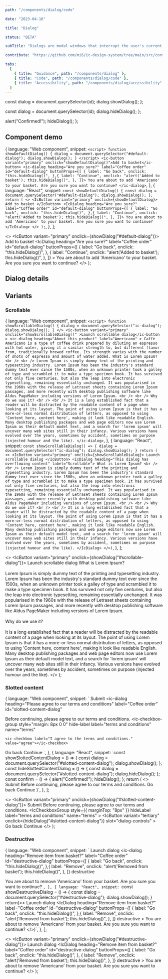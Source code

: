 ```yaml
---
path: "/components/dialog/code"

date: "2023-04-18"

title: "Dialog"

status: "BETA"

subTitle: "Dialogs are modal windows that interrupt the user's current task to bring something important to attention."

contribute: "https://github.com/mi6/ic-design-system/tree/main/src/content/structured/components/dialog"

tabs:
  [
    { title: "Guidance", path: "/components/dialog" },
    { title: "Code", path: "/components/dialog/code" },
    { title: "Accessibility", path: "/components/dialog/accessibility" },
  ]
---
```



  const dialog = document.querySelector(id);
  dialog.showDialog();
};

  const dialog = document.querySelector(id);
  dialog.hideDialog();
};

  alert("Confirmed!");
  hideDialog();
};

## Component demo

  {
    language: "Web component",
    snippet: `<script>
      function showDefaultDialog() {
        dialog = document.querySelector("#default-dialog");
        dialog.showDialog();
      }
    </script>
    <ic-button variant="primary" onclick="showDefaultDialog()">Add to basket</ic-button>
    <ic-dialog heading="Are you sure?" label="Coffee order" id="default-dialog" buttonProps={[
        {
          label: "Go back",
          onclick: "this.hideDialog()",
        },{
          label: "Continue",
          onclick: "alert('Added to basket'); this.hideDialog()",
        },
      ]}>
        You are about to add 'Americano' to your basket. Are you sure you want to continue?
      </ic-dialog>`,
  },
  {
    language: "React",
    snippet: `const showDefaultDialog() {
  const dialog = document.querySelector("#default-dialog");
  dialog.showDialog();
};
return (
  <>
    <IcButton variant="primary" onclick={showDefaultDialog}>
      Add to basket
    </IcButton>
    <IcDialog heading="Are you sure?" label="Coffee order" id="default-dialog" buttonProps={[
        {
          label: "Go back",
          onclick: "this.hideDialog()",
        },{
          label: "Continue",
          onclick: "alert('Added to basket'); this.hideDialog()",
        },
      ]}>
        You are about to add 'Americano' to your basket. Are you sure you want to continue?
    </IcDialog>
  </>
);`,
  },
];

  <>
    <IcButton variant="primary" onclick={showDialog("#default-dialog")}>
      Add to basket
    </IcButton>
    <IcDialog
      heading="Are you sure?"
      label="Coffee order"
      id="default-dialog"
      buttonProps={[
        {
          label: "Go back",
          onclick: "this.hideDialog()",
        },
        {
          label: "Continue",
          onclick: "alert('Added to basket'); this.hideDialog()",
        },
      ]}
    >
      You are about to add 'Americano' to your basket. Are you sure you want to
      continue?
    </IcDialog>
  </>
);

<ComponentPreview snippets={snippetsDefault}>
  <DefaultDialog />
</ComponentPreview>

## Dialog details

<ComponentDetails component="ic-dialog" />

## Variants

### Scrollable

  {
    language: "Web component",
    snippet: `<script>
        function showScrollableDialog() {
          dialog = document.querySelector("ic-dialog");
          dialog.showDialog();
        }
      </>
      <ic-button variant="primary" onclick="showScrollableDialog()"
        >Launch scrollable dialog</ic-button
      >
      <ic-dialog
        heading="About this product"
        label="Americano"
      >
      Caffè Americano is a type of coffee drink prepared by diluting an espresso with hot water, giving it a similar strength to, but different flavor from, traditionally brewed coffee. Its strength varies with the number of shots of espresso and amount of water added.
        What is Lorem Ipsum?
      <br />
      <br />
      Lorem Ipsum is simply dummy text of the printing and typesetting industry. Lorem Ipsum has been the industry's standard dummy text ever since the 1500s, when an unknown printer took a galley of type and scrambled it to make a type specimen book. It has survived not only five centuries, but also the leap into electronic typesetting, remaining essentially unchanged. It was popularised in the 1960s with the release of Letraset sheets containing Lorem Ipsum passages, and more recently with desktop publishing software like Aldus PageMaker including versions of Lorem Ipsum.
      <br />
      <br />
      Why do we use it?
      <br />
      <br />
      It is a long established fact that a reader will be distracted by the readable content of a page when looking at its layout. The point of using Lorem Ipsum is that it has a more-or-less normal distribution of letters, as opposed to using 'Content here, content here', making it look like readable English. Many desktop publishing packages and web page editors now use Lorem Ipsum as their default model text, and a search for 'lorem ipsum' will uncover many web sites still in their infancy. Various versions have evolved over the years, sometimes by accident, sometimes on purpose (injected humour and the like).
      </ic-dialog>`,
  },
  {
    language: "React",
    snippet: `const showScrollableDialog() => {
  dialog = document.querySelector("ic-dialog");
  dialog.showDialog();
}
return (
  <>
    <IcButton variant="primary" onclick={showScrollableDialog}>
      Launch scrollable dialog
    </IcButton>
    <IcDialog heading="This dialog has overflowing content" label="Scrollable">
       What is Lorem Ipsum?
      <br />
      <br />
      Lorem Ipsum is simply dummy text of the printing and typesetting industry. Lorem Ipsum has been the industry's standard dummy text ever since the 1500s, when an unknown printer took a galley of type and scrambled it to make a type specimen book. It has survived not only five centuries, but also the leap into electronic typesetting, remaining essentially unchanged. It was popularised in the 1960s with the release of Letraset sheets containing Lorem Ipsum passages, and more recently with desktop publishing software like Aldus PageMaker including versions of Lorem Ipsum.
      <br />
      <br />
      Why do we use it?
      <br />
      <br />
      It is a long established fact that a reader will be distracted by the readable content of a page when looking at its layout. The point of using Lorem Ipsum is that it has a more-or-less normal distribution of letters, as opposed to using 'Content here, content here', making it look like readable English. Many desktop publishing packages and web page editors now use Lorem Ipsum as their default model text, and a search for 'lorem ipsum' will uncover many web sites still in their infancy. Various versions have evolved over the years, sometimes by accident, sometimes on purpose (injected humour and the like).
    </IcDialog>
  </>)`,
  },
];

  <>
    <IcButton variant="primary" onclick={showDialog("#scrollable-dialog")}>
      Launch scrollable dialog
    </IcButton>
    <IcDialog
      heading="This dialog has overflowing content"
      label="Scrollable"
      id="scrollable-dialog"
    >
      What is Lorem Ipsum?
      <br />
      <br />
      Lorem Ipsum is simply dummy text of the printing and typesetting industry.
      Lorem Ipsum has been the industry's standard dummy text ever since the 1500s,
      when an unknown printer took a galley of type and scrambled it to make a type
      specimen book. It has survived not only five centuries, but also the leap into
      electronic typesetting, remaining essentially unchanged. It was popularised
      in the 1960s with the release of Letraset sheets containing Lorem Ipsum passages,
      and more recently with desktop publishing software like Aldus PageMaker including
      versions of Lorem Ipsum.
      <br />
      <br />
      Why do we use it?
      <br />
      <br />
      It is a long established fact that a reader will be distracted by the readable
      content of a page when looking at its layout. The point of using Lorem Ipsum
      is that it has a more-or-less normal distribution of letters, as opposed to
      using 'Content here, content here', making it look like readable English. Many
      desktop publishing packages and web page editors now use Lorem Ipsum as their
      default model text, and a search for 'lorem ipsum' will uncover many web sites
      still in their infancy. Various versions have evolved over the years, sometimes
      by accident, sometimes on purpose (injected humour and the like).
    </IcDialog>
  </>
);

<ComponentPreview snippets={scrollableSnippet}>
  <ScrollableSnippet />
</ComponentPreview>

### Slotted content

  {
    language: "Web component",
    snippet: `<script>
  function showSlottedContentDialog() {
    dialog = document.querySelector("#slotted-content-dialog");
    dialog.showDialog();
  };
  function hideSlottedContentDialog() {
    dialog.hideDialog();
  };
  function confirm() {
    alert("Confirmed!");
    hideDialog();
  };
</script>
<ic-button variant="primary" onclick="showSlottedContentDialog()">
  Submit
</ic-button>
<ic-dialog
  heading="Please agree to our terms and conditions"
  label="Coffee order"
  id="slotted-content-dialog"
>
  Before continuing, please agree to our terms and conditions.
  <ic-checkbox-group
    style="margin: 8px 0 0"
    hide-label
    label="terms and conditions"
    name="terms"
  >
    <ic-checkbox label="I agree to the terms and conditions." value="agree"></ic-checkbox>
  </ic-checkbox-group>
  <ic-button
    variant="tertiary"
    onclick="hideSlottedContentDialog()"
    slot="dialog-controls"
  >
    Go back
  </ic-button>
  <ic-button
    variant="primary"
    onclick="confirm()"
    slot="dialog-controls"
    id="focus"
  >
    Continue
  </ic-button>
</ic-dialog>`,
  },
  {
    language: "React",
    snippet: `const showSlottedContentDialog = () => {
  const dialog = document.querySelector("#slotted-content-dialog");
  dialog.showDialog();
};
const hideSlottedContentDialog = () => {
  const dialog = document.querySelector("#slotted-content-dialog");
  dialog.hideDialog();
};
const confirm = () => {
  alert("Confirmed!");
  hideDialog();
};
return (
  <>
    <IcButton variant="primary" onclick={showSlottedContentDialog}>
      Submit
    </IcButton>
    <IcDialog
      heading="Please agree to our terms and conditions"
      label="Coffee order"
      id="slotted-content-dialog"
    >
      Before continuing, please agree to our terms and conditions.
      <IcCheckboxGroup
        style={{ marginTop: "8px" }}
        hideLabel
        label="terms and conditions"
        name="terms"
      >
        <IcCheckbox
          label="I agree to the terms and conditions."
          value="agree"
        ></IcCheckbox>
      </IcCheckboxGroup>
      <IcButton
        variant="tertiary"
        onclick={hideSlottedContentDialog}
        slot="dialog-controls"
      >
        Go back
      </IcButton>
      <IcButton
        variant="primary"
        onclick={confirm}
        slot="dialog-controls"
        id="focus"
      >
        Continue
      </IcButton>
    </IcDialog>
  </>
)`,
  },
];

  <>
    <IcButton variant="primary" onclick={showDialog("#slotted-content-dialog")}>
      Submit
    </IcButton>
    <IcDialog
      heading="Please agree to our terms and conditions"
      label="Coffee order"
      id="slotted-content-dialog"
    >
      Before continuing, please agree to our terms and conditions.
      <IcCheckboxGroup
        style={{ marginTop: "8px" }}
        hideLabel
        label="terms and conditions"
        name="terms"
      >
        <IcCheckbox
          label="I agree to the terms and conditions."
          value="agree"
        />
      </IcCheckboxGroup>
      <IcButton
        variant="tertiary"
        onclick={hideDialog("#slotted-content-dialog")}
        slot="dialog-controls"
      >
        Go back
      </IcButton>
      <IcButton
        variant="primary"
        onclick={confirm}
        slot="dialog-controls"
        id="focus"
      >
        Continue
      </IcButton>
    </IcDialog>
  </>
);

<ComponentPreview snippets={withSlottedContentSnippet}>
  <SlottedContent />
</ComponentPreview>

### Destructive

  {
    language: "Web component",
    snippet: `<script>
    function showDestructiveDialog() {
      dialog = document.querySelector("#destructive-dialog");
      dialog.showDialog();
    }
  </script>
<ic-button variant="primary" onclick="showDialog">
  Launch dialog
</ic-button>
<ic-dialog
  heading="Remove item from basket?"
  label="Coffee order"
  id="destructive-dialog"
  buttonProps={[
    {
      label: "Go back",
      onclick: "this.hideDialog()",
    },{
      label: "Remove",
      onclick: "alert('Removed from basket'); this.hideDialog()",
    },
  ]}
  destructive
>
  You are about to remove 'Americano' from your basket. Are you sure you want to continue?
</ic-dialog>`,
  },
  {
    language: "React",
    snippet: `const showDestructiveDialog = () => {
      const dialog = document.querySelector("#destructive-dialog");
      dialog.showDialog();
    }
    return(<>
    <IcButton variant="primary" onclick={showDialog}>
      Launch dialog
    </IcButton>
    <IcDialog
      heading="Remove item from basket?"
      label="Coffee order"
      id="destructive-dialog"
      buttonProps={[
        {
          label: "Go back",
          onclick: "this.hideDialog()",
        },{
          label: "Remove",
          onclick: "alert('Removed from basket'); this.hideDialog()",
        },
      ]}
      destructive
    >
      You are about to remove 'Americano' from your basket. Are you sure you want to continue?
    </IcDialog>
  </>)`,
  },
];

  <>
    <IcButton variant="primary" onclick={showDialog("#destructive-dialog")}>
      Launch dialog
    </IcButton>
    <IcDialog
      heading="Remove item from basket?"
      label="Coffee order"
      id="destructive-dialog"
      buttonProps={[
        {
          label: "Go back",
          onclick: "this.hideDialog()",
        },
        {
          label: "Remove",
          onclick: "alert('Removed from basket'); this.hideDialog()",
        },
      ]}
      destructive
    >
      You are about to remove 'Americano' from your basket. Are you sure you
      want to continue?
    </IcDialog>
  </>
);

<ComponentPreview snippets={withDestructiveActionSnippet}>
  <DestructiveDialog />
</ComponentPreview>

